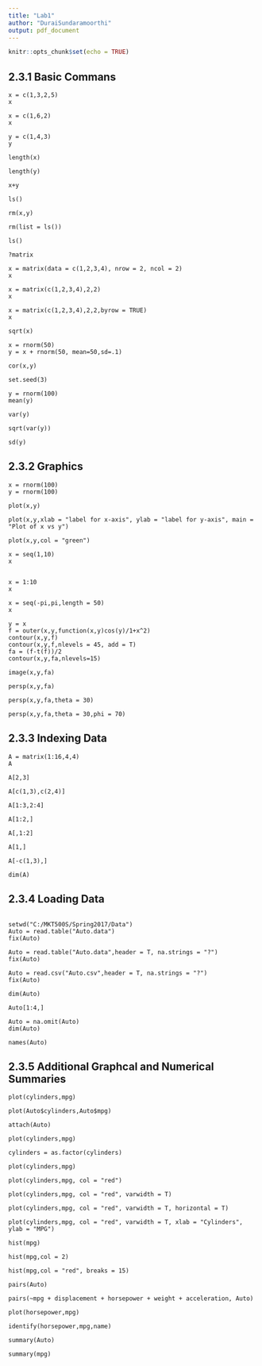 ---
title: "Lab1"
author: "DuraiSundaramoorthi"
output: pdf_document
---

```{r setup, include=TRUE}
knitr::opts_chunk$set(echo = TRUE)
```

## 2.3.1 Basic Commans


```
x = c(1,3,2,5)
x

x = c(1,6,2)
x

y = c(1,4,3)
y

length(x)

length(y)

x+y

ls()

rm(x,y)

rm(list = ls())

ls()

?matrix

x = matrix(data = c(1,2,3,4), nrow = 2, ncol = 2)
x

x = matrix(c(1,2,3,4),2,2)
x

x = matrix(c(1,2,3,4),2,2,byrow = TRUE)
x

sqrt(x)

x = rnorm(50)
y = x + rnorm(50, mean=50,sd=.1)

cor(x,y)

set.seed(3)

y = rnorm(100)
mean(y)

var(y)

sqrt(var(y))

sd(y)

```

## 2.3.2 Graphics


```
x = rnorm(100)
y = rnorm(100)

plot(x,y)

plot(x,y,xlab = "label for x-axis", ylab = "label for y-axis", main = "Plot of x vs y")

plot(x,y,col = "green")

x = seq(1,10)
x


x = 1:10
x

x = seq(-pi,pi,length = 50)
x

y = x
f = outer(x,y,function(x,y)cos(y)/1+x^2)
contour(x,y,f)
contour(x,y,f,nlevels = 45, add = T)
fa = (f-t(f))/2
contour(x,y,fa,nlevels=15)

image(x,y,fa)

persp(x,y,fa)

persp(x,y,fa,theta = 30)

persp(x,y,fa,theta = 30,phi = 70)

```


## 2.3.3 Indexing Data

```
A = matrix(1:16,4,4)
A

A[2,3]

A[c(1,3),c(2,4)]

A[1:3,2:4]

A[1:2,]

A[,1:2]

A[1,]

A[-c(1,3),]

dim(A)

```

## 2.3.4 Loading Data

```

setwd("C:/MKT500S/Spring2017/Data")
Auto = read.table("Auto.data")
fix(Auto)

Auto = read.table("Auto.data",header = T, na.strings = "?")
fix(Auto)

Auto = read.csv("Auto.csv",header = T, na.strings = "?")
fix(Auto)

dim(Auto)

Auto[1:4,]

Auto = na.omit(Auto)
dim(Auto)

names(Auto)
```

## 2.3.5 Additional Graphcal and Numerical Summaries

```
plot(cylinders,mpg)

plot(Auto$cylinders,Auto$mpg)

attach(Auto)

plot(cylinders,mpg)

cylinders = as.factor(cylinders)

plot(cylinders,mpg)

plot(cylinders,mpg, col = "red")

plot(cylinders,mpg, col = "red", varwidth = T)

plot(cylinders,mpg, col = "red", varwidth = T, horizontal = T)

plot(cylinders,mpg, col = "red", varwidth = T, xlab = "Cylinders", ylab = "MPG")

hist(mpg)

hist(mpg,col = 2)

hist(mpg,col = "red", breaks = 15)

pairs(Auto)

pairs(~mpg + displacement + horsepower + weight + acceleration, Auto)

plot(horsepower,mpg)

identify(horsepower,mpg,name)

summary(Auto)

summary(mpg)
```